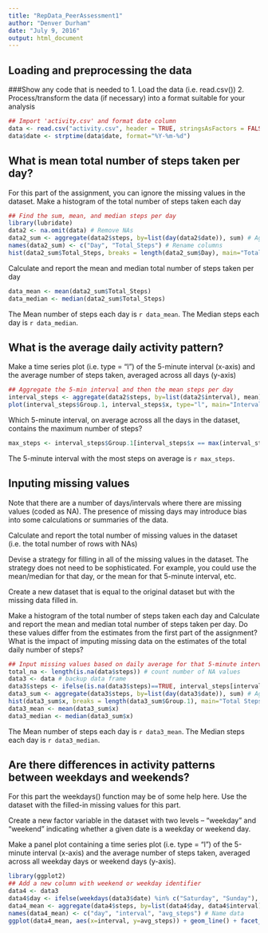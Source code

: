 ```yaml
---
title: "RepData_PeerAssessment1"
author: "Denver Durham"
date: "July 9, 2016"
output: html_document
---
```


## Loading and preprocessing the data

###Show any code that is needed to
1. Load the data (i.e. read.csv())
2. Process/transform the data (if necessary) into a format suitable for your analysis

```r
## Import 'activity.csv' and format date column
data <- read.csv("activity.csv", header = TRUE, stringsAsFactors = FALSE)
data$date <- strptime(data$date, format="%Y-%m-%d")
```

## What is mean total number of steps taken per day?

For this part of the assignment, you can ignore the missing values in the dataset.
Make a histogram of the total number of steps taken each day

```r
## Find the sum, mean, and median steps per day
library(lubridate)
data2 <- na.omit(data) # Remove NAs
data2_sum <- aggregate(data2$steps, by=list(day(data2$date)), sum) # Aggregate sum
names(data2_sum) <- c("Day", "Total_Steps") # Rename columns
hist(data2_sum$Total_Steps, breaks = length(data2_sum$Day), main="Total Steps Histogram", xlab="Steps taken") # Plot in histogram
```

Calculate and report the mean and median total number of steps taken per day

```r
data_mean <- mean(data2_sum$Total_Steps)
data_median <- median(data2_sum$Total_Steps)
```

The Mean number of steps each day is `r data_mean`.
The Median steps each day is `r data_median`.

## What is the average daily activity pattern?

Make a time series plot (i.e. type = "l") of the 5-minute interval (x-axis) and the average number of steps taken, averaged across all days (y-axis)

```r
## Aggregate the 5-min interval and then the mean steps per day
interval_steps <- aggregate(data2$steps, by=list(data2$interval), mean)
plot(interval_steps$Group.1, interval_steps$x, type="l", main="Interval Activity", xlab="5 min Interval", ylab="Average Steps")
```

Which 5-minute interval, on average across all the days in the dataset, contains the maximum number of steps?

```r
max_steps <- interval_steps$Group.1[interval_steps$x == max(interval_steps$x)]
```

The 5-minute interval with the most steps on average is `r max_steps`.

## Inputing missing values

Note that there are a number of days/intervals where there are missing values (coded as NA). The presence of missing days may introduce bias into some calculations or summaries of the data.

Calculate and report the total number of missing values in the dataset (i.e. the total number of rows with NAs)

Devise a strategy for filling in all of the missing values in the dataset. The strategy does not need to be sophisticated. For example, you could use the mean/median for that day, or the mean for that 5-minute interval, etc.

Create a new dataset that is equal to the original dataset but with the missing data filled in.

Make a histogram of the total number of steps taken each day and Calculate and report the mean and median total number of steps taken per day. Do these values differ from the estimates from the first part of the assignment? What is the impact of imputing missing data on the estimates of the total daily number of steps?

```r
## Input missing values based on daily average for that 5-minute interval
total_na <- length(is.na(data$steps)) # count number of NA values
data3 <- data # backup data frame
data3$steps <- ifelse(is.na(data3$steps)==TRUE, interval_steps[interval_steps$Group.1 %in% data3$interval, 2], data3$steps) # replace NA values with 5 min interval averages
data3_sum <- aggregate(data3$steps, by=list(day(data3$date)), sum) # Aggregate sum
hist(data3_sum$x, breaks = length(data3_sum$Group.1), main="Total Steps Histogram", xlab="Steps taken") # Plot in histogram
data3_mean <- mean(data3_sum$x)
data3_median <- median(data3_sum$x)
```

The Mean number of steps each day is `r data3_mean`.
The Median steps each day is `r data3_median`.

## Are there differences in activity patterns between weekdays and weekends?

For this part the weekdays() function may be of some help here. Use the dataset with the filled-in missing values for this part.

Create a new factor variable in the dataset with two levels -- "weekday" and "weekend" indicating whether a given date is a weekday or weekend day.

Make a panel plot containing a time series plot (i.e. type = "l") of the 5-minute interval (x-axis) and the average number of steps taken, averaged across all weekday days or weekend days (y-axis).

```r
library(ggplot2)
## Add a new column with weekend or weekday identifier
data4 <- data3
data4$day <- ifelse(weekdays(data3$date) %in% c("Saturday", "Sunday"), "weekend", "weekday") # Define weekdays
data4_mean <- aggregate(data4$steps, by=list(data4$day, data4$interval), mean) # Aggregate means
names(data4_mean) <- c("day", "interval", "avg_steps") # Name data
ggplot(data4_mean, aes(x=interval, y=avg_steps)) + geom_line() + facet_grid(day~.) # Plot lines
```



